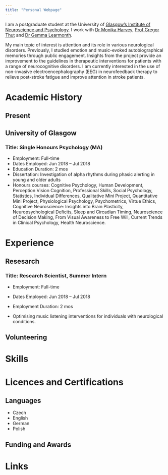 ```yaml
---
title: "Personal Webpage"
---
```

I am a postgraduate student at the University of [Glasgow’s Institute of Neuroscience and Psychology](https://www.gla.ac.uk/researchinstitutes/neurosciencepsychology/). I work with [Dr Monika Harvey](https://www.gla.ac.uk/schools/psychology/staff/monikaharvey/), [Prof Gregor Thut](https://www.gla.ac.uk/researchinstitutes/neurosciencepsychology/staff/gregorthut/) and [Dr Gemma Learmonth](https://gemmalearmonth.com/).

My main topic of interest is attention and its role in various neurological disorders. Previously, I studied emotion and music-evoked autobiographical memories through public engagement. Insights from the project provide an improvement to the guidelines in therapeutic interventions for patients with a range of neurocognitive disorders. I am currently interested in the use of non-invasive electroencephalography (EEG) in neurofeedback therapy to relieve post-stroke fatigue and improve attention in stroke patients. 

# Academic History

## Present

## University of Glasgow

### Title: Single Honours Psychology (MA)
* Employment: Full-time
* Dates Employed: Jun 2018 – Jul 2018
* Education Duration: 2 mos
* Dissertation: Investigation of alpha rhythms during phasic alerting in young and older adults
* Honours courses: Cognitive Psychology, Human Development, Perception Vision Cognition, Professional Skills, Social Psychology, Statistics, Individual Differences, Qualitative Mini Project, Quantitative Mini Project, Physiological Psychology, Psychometrics, Virtue Ethics, Cognitive Neuroscience: Insights into Brain Plasticity, Neuropsychological Deficits, Sleep and Circadian Timing, Neuroscience of Decision Making, From Visual Awareness to Free Will, Current Trends in Clinical Psychology, Health Neuroscience.

# Experience

## Resesarch

### Title: Research Scientist, Summer Intern
* Employment: Full-time
* Dates Employed: Jun 2018 – Jul 2018
* Employment Duration: 2 mos

* Optimising music listening interventions for individuals with neurological conditions.

## Volunteering

# Skills

# Licences and Certifications

## Languages

* Czech
* English
* German
* Polish

## Funding and Awards

# Links